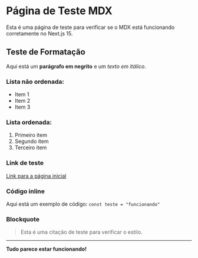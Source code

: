 # Página de Teste MDX

Esta é uma página de teste para verificar se o MDX está funcionando corretamente no Next.js 15.

## Teste de Formatação

Aqui está um **parágrafo em negrito** e um _texto em itálico_.

### Lista não ordenada:
- Item 1
- Item 2
- Item 3

### Lista ordenada:
1. Primeiro item
2. Segundo item
3. Terceiro item

### Link de teste
[Link para a página inicial](/)

### Código inline
Aqui está um exemplo de código: `const teste = "funcionando"`

### Blockquote
> Esta é uma citação de teste para verificar o estilo.

---

**Tudo parece estar funcionando!**
